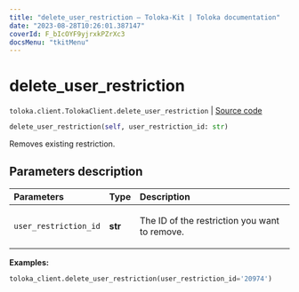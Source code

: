 ```yaml
---
title: "delete_user_restriction — Toloka-Kit | Toloka documentation"
date: "2023-08-28T10:26:01.387147"
coverId: F_bIcOYF9yjrxkPZrXc3
docsMenu: "tkitMenu"
---
```


# delete_user_restriction

`toloka.client.TolokaClient.delete_user_restriction` | [Source code](https://github.com/Toloka/toloka-kit/blob/v1.2.1/src/client/__init__.py#L3403)

```python
delete_user_restriction(self, user_restriction_id: str)
```

Removes existing restriction.

## Parameters description

| Parameters | Type | Description |
| :----------| :----| :-----------|
`user_restriction_id`|**str**|<p>The ID of the restriction you want to remove.</p>

**Examples:**

```python
toloka_client.delete_user_restriction(user_restriction_id='20974')
```